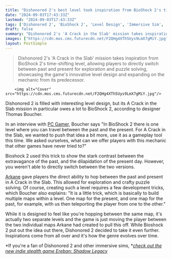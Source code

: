 ```yaml
---
title: "Dishonored 2's best level took inspiration from BioShock 2's time-traveling story moment: 'We wanted to push that idea a bit more'"
date: "2024-09-03T17:43:33Z"
lastmod: "2024-09-03T17:43:33Z"
tags: ['Dishonored 2', 'BioShock 2', 'Level Design', 'Immersive Sim', 'Stealth', 'Action', 'Gameplay Mechanics', 'Arkane Studios', 'PC Gamer']
draft: false
summary: "Dishonored 2's 'A Crack in the Slab' mission takes inspiration from BioShock 2's time-shifting level, allowing players to directly switch between past and present for exploration and puzzle solving, showcasing the game's innovative level design and expanding on the mechanic from its predecessor."
images: ["https://cdn.mos.cms.futurecdn.net/F2QHg4XTh5Uys9LmX7gMiY.jpg"]
layout: PostSimple
---
```

> Dishonored 2's 'A Crack in the Slab' mission takes inspiration from BioShock 2's time-shifting level, allowing players to directly switch between past and present for exploration and puzzle solving, showcasing the game's innovative level design and expanding on the mechanic from its predecessor.


        <img alt="Cover" src="https://cdn.mos.cms.futurecdn.net/F2QHg4XTh5Uys9LmX7gMiY.jpg"/>
        
Dishonored 2 is filled with interesting level design, but its A Crack in the Slab mission in particular owes a lot to BioShock 2, according to designer Thomas Boucher.

In an interview with [PC Gamer](https://www.pcgamer.com/pc-gamer-print-magazine/), Boucher says "In BioShock 2 there is one level where you can travel between the past and the present. For A Crack in the Slab, we wanted to push that idea a bit more, use it as a gameplay tool this time. We asked ourselves, what can we offer players with this mechanic that other games have never tried to?"

Bioshock 2 used this trick to show the stark contrast between the extravagance of the past, and the dilapidation of the present day. However, you weren't able to directly switch between the two versions. 

[Arkane](https://www.gamesradar.com/tag/arkane-studios/) gave players the direct ability to hop between the past and present in A Crack in the Slab. This allowed for exploration and crafty puzzle solving. Of course, creating such a level requires a few development tricks, which Boucher also explains: "It is a little trick, which is basically to build multiple maps within a level. One map for the present, and one map for the past, for example, with us then teleporting the player from one to the other."

While it is designed to feel like you're hopping between the same map, it's actually two separate levels and the game is just moving the player between the two individual maps Arkane had created to pull this off. While Bioshock 2 put out the idea out there, Dishonored 2 decided to take it even further. Inspirations come from all over and it's how the genre evolves over time. 

*If you're a fan of Dishonored 2 and other immersive sims, *[<em>check out the new indie stealth game Ereban: Shadow Legacy</em>](https://www.gamesradar.com/if-dishonored-and-deathloops-immersive-sim-and-stealth-action-makes-your-head-spin-let-me-introduce-you-to-this-indie-stealth-platformer/) 
        